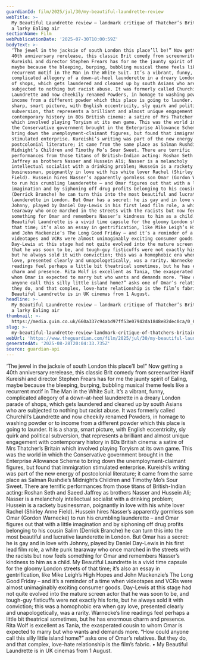 ```yaml
---
guardianId: film/2025/jul/30/my-beautiful-laundrette-review
webTitle: >-
  My Beautiful Laundrette review – landmark critique of Thatcher’s Britain with
  a larky Ealing air
sectionName: Film
webPublicationDate: '2025-07-30T10:00:59Z'
bodyText: >-
  ‘The jewel in the jacksie of south London this place’ll be!” Now getting a
  40th anniversary rerelease, this classic Brit comedy from screenwriter Hanif
  Kureishi and director Stephen Frears has for me the jaunty spirit of Ealing,
  maybe because the bleeping, burping, bubbling musical theme feels like a
  recurrent motif in The Man in the White Suit. It’s a vibrant, funny,
  complicated allegory of a down-at-heel launderette in a dreary London parade
  of shops, which gets laundered and cleaned up by south Asians who are
  subjected to nothing but racist abuse. It was formerly called Churchill’s
  Laundrette and now cheekily renamed Powders, in homage to washing powder or to
  income from a different powder which this place is going to launder. It is a
  sharp, smart picture, with English eccentricity, sly quirk and political
  subversion, that represents a brilliant and almost unique engagement with
  contemporary history in 80s British cinema: a satire of Mrs Thatcher’s Britain
  which involved playing Toryism at its own game. This was the world in which
  the Conservative government brought in the Enterprise Allowance Scheme to
  bring down the unemployment-claimant figures, but found that immigration
  stimulated enterprise. Kureishi’s writing was part of the new energy of
  postcolonial literature; it came from the same place as Salman Rushdie’s
  Midnight’s Children and Timothy Mo’s Sour Sweet. There are terrific
  performances from those titans of British-Indian acting: Roshan Seth and Saeed
  Jaffrey as brothers Nasser and Hussein Ali; Nasser is a melancholy
  intellectual socialist with a drinking problem; Hussein is a rackety
  businessman, poignantly in love with his white lover Rachel (Shirley Anne
  Field). Hussein hires Nasser’s apparently gormless son Omar (Gordon Warnecke)
  to run his crumbling launderette – and Omar figures out that with a little
  imagination and by siphoning off drug profits belonging to his cousin Salim
  (Derrick Branche) he can turn this into the most beautiful and lucrative
  launderette in London. But Omar has a secret: he is gay and in love with
  Johnny, played by Daniel Day-Lewis in his first lead film role, a white punk
  tearaway who once marched in the streets with the racists but now feels
  something for Omar and remembers Nasser’s kindness to him as a child. My
  Beautiful Laundrette is a vivid time capsule for the gloomy London streets of
  that time; it’s also an essay in gentrification, like Mike Leigh’s High Hopes
  and John Mackenzie’s The Long Good Friday – and it’s a reminder of a time when
  videotapes and VCRs were almost unimaginably exciting consumer goods.
  Day-Lewis at this stage had not quite evolved into the mature screen actor
  that he was soon to be, and tough-guy fisticuffs were not exactly his forte,
  but he always sold it with conviction; this was a homophobic era when gay
  love, presented clearly and unapologetically, was a rarity. Warnecke’s line
  readings feel perhaps a little bit theatrical sometimes, but he has enormous
  charm and presence. Rita Wolf is excellent as Tania, the exasperated cousin to
  whom Omar is expected to marry but who wants and demands more. “How could
  anyone call this silly little island home?” asks one of Omar’s relatives. But
  they do, and that complex, love-hate relationship is the film’s fabric. • My
  Beautiful Laundrette is in UK cinemas from 1 August.
headline: >-
  My Beautiful Laundrette review – landmark critique of Thatcher’s Britain with
  a larky Ealing air
thumbnail: >-
  https://media.guim.co.uk/660a337c94abd97ff53e07942da1848e82dec0ca/0_611_2768_2213/500.jpg
slug: >-
  my-beautiful-laundrette-review-landmark-critique-of-thatchers-britain-with-a-larky-ealing-air
webUrl: 'https://www.theguardian.com/film/2025/jul/30/my-beautiful-laundrette-review'
generatedAt: '2025-08-28T20:04:33.735Z'
source: guardian-api
---
```

‘The jewel in the jacksie of south London this place’ll be!” Now getting a 40th anniversary rerelease, this classic Brit comedy from screenwriter Hanif Kureishi and director Stephen Frears has for me the jaunty spirit of Ealing, maybe because the bleeping, burping, bubbling musical theme feels like a recurrent motif in The Man in the White Suit. It’s a vibrant, funny, complicated allegory of a down-at-heel launderette in a dreary London parade of shops, which gets laundered and cleaned up by south Asians who are subjected to nothing but racist abuse. It was formerly called Churchill’s Laundrette and now cheekily renamed Powders, in homage to washing powder or to income from a different powder which this place is going to launder. It is a sharp, smart picture, with English eccentricity, sly quirk and political subversion, that represents a brilliant and almost unique engagement with contemporary history in 80s British cinema: a satire of Mrs Thatcher’s Britain which involved playing Toryism at its own game. This was the world in which the Conservative government brought in the Enterprise Allowance Scheme to bring down the unemployment-claimant figures, but found that immigration stimulated enterprise. Kureishi’s writing was part of the new energy of postcolonial literature; it came from the same place as Salman Rushdie’s Midnight’s Children and Timothy Mo’s Sour Sweet. There are terrific performances from those titans of British-Indian acting: Roshan Seth and Saeed Jaffrey as brothers Nasser and Hussein Ali; Nasser is a melancholy intellectual socialist with a drinking problem; Hussein is a rackety businessman, poignantly in love with his white lover Rachel (Shirley Anne Field). Hussein hires Nasser’s apparently gormless son Omar (Gordon Warnecke) to run his crumbling launderette – and Omar figures out that with a little imagination and by siphoning off drug profits belonging to his cousin Salim (Derrick Branche) he can turn this into the most beautiful and lucrative launderette in London. But Omar has a secret: he is gay and in love with Johnny, played by Daniel Day-Lewis in his first lead film role, a white punk tearaway who once marched in the streets with the racists but now feels something for Omar and remembers Nasser’s kindness to him as a child. My Beautiful Laundrette is a vivid time capsule for the gloomy London streets of that time; it’s also an essay in gentrification, like Mike Leigh’s High Hopes and John Mackenzie’s The Long Good Friday – and it’s a reminder of a time when videotapes and VCRs were almost unimaginably exciting consumer goods. Day-Lewis at this stage had not quite evolved into the mature screen actor that he was soon to be, and tough-guy fisticuffs were not exactly his forte, but he always sold it with conviction; this was a homophobic era when gay love, presented clearly and unapologetically, was a rarity. Warnecke’s line readings feel perhaps a little bit theatrical sometimes, but he has enormous charm and presence. Rita Wolf is excellent as Tania, the exasperated cousin to whom Omar is expected to marry but who wants and demands more. “How could anyone call this silly little island home?” asks one of Omar’s relatives. But they do, and that complex, love-hate relationship is the film’s fabric. • My Beautiful Laundrette is in UK cinemas from 1 August.
